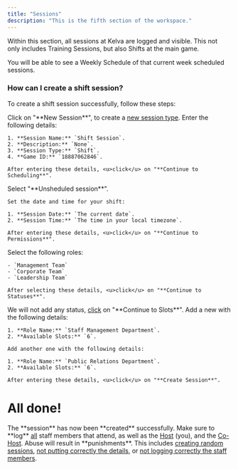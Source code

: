 ```yaml
---
title: "Sessions"
description: "This is the fifth section of the workspace."
---
```


Within this section, all sessions at Kelva are logged and visible. This not only includes Training Sessions, but also Shifts at the main game.

You will be able to see a Weekly Schedule of that current week scheduled sessions.

### How can I create a shift session?

To create a shift session successfully, follow these steps:

<Steps>
  <Step title="Creating the Session" icon="circle-plus">
    Click on "**New Session**", to create a <u>new session type</u>.
  </Step>
  <Step title="Basic Information" icon="circle-info">
    Enter the following details:

    1. **Session Name:** `Shift Session`.
    2. **Description:** `None`.
    3. **Session Type:** `Shift`.
    4. **Game ID:** `18887062846`.

    After entering these details, <u>click</u> on "**Continue to Scheduling**".
  </Step>
  <Step title="Sheduling" icon="timer">
    Select "**Unsheduled session**".

    Set the date and time for your shift:

    1. **Session Date:** `The current date`.
    2. **Session Time:** `The time in your local timezone`.

    After entering these details, <u>click</u> on "**Continue to Permissions**".
  </Step>
  <Step title="Permissions" icon="users">
    Select the following roles:

    - `Management Team`
    - `Corporate Team`
    - `Leadership Team`

    After selecting these details, <u>click</u> on "**Continue to Statuses**".
  </Step>
  <Step title="Statuses" icon="square-list">
    We will not add any status, <u>click</u> on "**Continue to Slots**".
  </Step>
  <Step title="Slots" icon="calendar-pen">
    Add a new with the following details:

    1. **Role Name:** `Staff Management Department`.
    2. **Available Slots:** `6`.

    Add another one with the following details:

    1. **Role Name:** `Public Relations Department`.
    2. **Available Slots:** `6`.

    After entering these details, <u>click</u> on "**Create Session**".
  </Step>
</Steps>

# All done!

<Card title="Logging" icon="pencil">
  The **session** has now been **created** successfully. Make sure to **log** <u>all</u> staff members that attend, as well as the <u>Host</u> (you), and the <u>Co-Host</u>.
</Card>

<Danger>
  Abuse will result in **punishments**. This includes <u>creating random sessions</u>, <u>not putting correctly the details</u>, or <u>not logging correctly the staff members</u>.
</Danger>